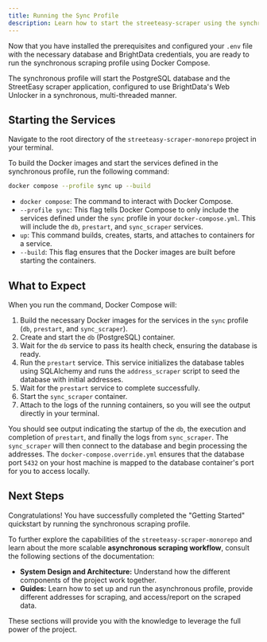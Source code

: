 ```yaml
---
title: Running the Sync Profile
description: Learn how to start the streeteasy-scraper using the synchronous Docker Compose profile.
---
```


Now that you have installed the prerequisites and configured your `.env` file with the necessary database and BrightData credentials, you are ready to run the synchronous scraping profile using Docker Compose.

The synchronous profile will start the PostgreSQL database and the StreetEasy scraper application, configured to use BrightData's Web Unlocker in a synchronous, multi-threaded manner.

## Starting the Services

Navigate to the root directory of the `streeteasy-scraper-monorepo` project in your terminal.

To build the Docker images and start the services defined in the synchronous profile, run the following command:

```bash
docker compose --profile sync up --build
```

- `docker compose`: The command to interact with Docker Compose.
- `--profile sync`: This flag tells Docker Compose to only include the services defined under the `sync` profile in your `docker-compose.yml`. This will include the `db`, `prestart`, and `sync_scraper` services.
- `up`: This command builds, creates, starts, and attaches to containers for a service.
- `--build`: This flag ensures that the Docker images are built before starting the containers.

## What to Expect

When you run the command, Docker Compose will:

1. Build the necessary Docker images for the services in the `sync` profile (`db`, `prestart`, and `sync_scraper`).
2. Create and start the `db` (PostgreSQL) container.
3. Wait for the `db` service to pass its health check, ensuring the database is ready.
4. Run the `prestart` service. This service initializes the database tables using SQLAlchemy and runs the `address_scraper` script to seed the database with initial addresses.
5. Wait for the `prestart` service to complete successfully.
6. Start the `sync_scraper` container.
7. Attach to the logs of the running containers, so you will see the output directly in your terminal.

You should see output indicating the startup of the `db`, the execution and completion of `prestart`, and finally the logs from `sync_scraper`. The `sync_scraper` will then connect to the database and begin processing the addresses.
The `docker-compose.override.yml` ensures that the database port `5432` on your host machine is mapped to the database container's port for you to access locally.

## Next Steps

Congratulations! You have successfully completed the "Getting Started" quickstart by running the synchronous scraping profile.

To further explore the capabilities of the `streeteasy-scraper-monorepo` and learn about the more scalable **asynchronous scraping workflow**, consult the following sections of the documentation:

- **System Design and Architecture:** Understand how the different components of the project work together.
- **Guides:** Learn how to set up and run the asynchronous profile, provide different addresses for scraping, and access/report on the scraped data.

These sections will provide you with the knowledge to leverage the full power of the project.
